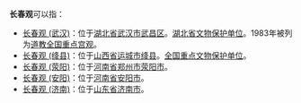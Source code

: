 '''长春观'''可以指：
*[[长春观_(武汉)|长春观 (武汉)]]：位于[[湖北省|湖北省]][[武汉市|武汉市]][[武昌区|武昌区]]。[[湖北省文物保护单位|湖北省文物保护单位]]。1983年被列为[[道教全国重点宫观|道教全国重点宫观]]。
*[[长春观_(绛县)|长春观 (绛县)]]：位于[[山西省|山西省]][[运城市|运城市]][[绛县|绛县]]。[[全国重点文物保护单位|全国重点文物保护单位]]。
*[[长春观_(荥阳)|长春观 (荥阳)]]：位于[[河南省|河南省]][[郑州市|郑州市]][[荥阳市|荥阳市]]。
*[[长春观_(安阳)|长春观 (安阳)]]：位于[[河南省|河南省]][[安阳市|安阳市]]。
*[[长春观_(济南)|长春观 (济南)]]：位于[[山东省|山东省]][[济南市|济南市]]。

{{disambig|T|Cat=三字建築物消歧義}}